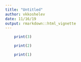 ```yaml
---
title: "Untitled"
author: vkkoshelev
date: 11/16/19
output: rmarkdown::html_vignette
---
```

```r
    print(3)
```
```r
    print(2)
```
```r
    print(1)
```
